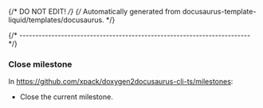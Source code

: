 {/* DO NOT EDIT! */}
{/* Automatically generated from docusaurus-template-liquid/templates/docusaurus. */}

{/* ------------------------------------------------------------------------ */}

### Close milestone

In https://github.com/xpack/doxygen2docusaurus-cli-ts/milestones:

- Close the current milestone.
